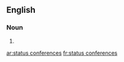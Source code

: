 ==English==

===Noun===
{{head|en|plural|head=[[status]] [[conference]]s}}

# {{plural of|status conference|lang=en|nocat=1}}

[[ar:status conferences]]
[[fr:status conferences]]